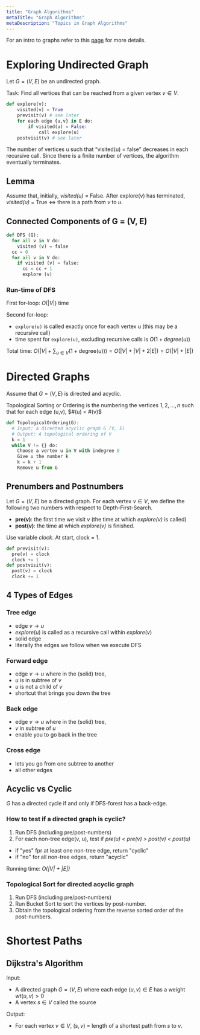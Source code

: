 ```yaml
---
title: "Graph Algorithms"
metaTitle: "Graph Algorithms"
metaDescription: "Topics in Graph Algorithms"
---
```

<link
  rel="stylesheet"
  href="https://cdn.jsdelivr.net/npm/katex@0.11.0/dist/katex.min.css"
  integrity="sha384-BdGj8xC2eZkQaxoQ8nSLefg4AV4/AwB3Fj+8SUSo7pnKP6Eoy18liIKTPn9oBYNG"
  crossOrigin="anonymous"
/>

For an intro to graphs refer to this [page](https://hrithiks-notes.netlify.app/discrete_structures/10_graph_theory) for more details.

# Exploring Undirected Graph

Let $G = (V, E)$ be an undirected graph.

Task: Find all vertices that can be reached from a given vertex $v \in V$.

```python
def explore(v):
    visited(v) = True
    previsit(v) # see later
    for each edge {u,v} in E do:
        if visited(u) = False:
            call explore(u)
    postvisit(v) # see later
```

The number of vertices u such that “visited(u) = false” decreases in each recursive call. Since there is a finite number of vertices, the algorithm eventually terminates.

## Lemma

Assume that, initially, *visited(u)* = False. After explore(v) has terminated, *visited(u)* = True $\iff$ there is a path from $v$ to $u$.

## Connected Components of G = (V, E)

```python
def DFS (G):
  for all v in V do:
    visited (v) = false
  cc = 0
  for all v in V do:
    if visited (v) = false:
      cc = cc + 1
      explore (v)
```

### Run-time of DFS

First for-loop: $O(|V|)$ time

Second for-loop:
- ```explore(u)``` is called exactly once for each vertex u (this may be a recursive call)
- time spent for ```explore(u)```, excluding recursive calls is $O(1 + degree(u))$

Total time: $O (|V| + \sum_{u \in V}(1+ \mathrm{degree}(u))) = O(|V| + |V| + 2|E|) = O(|V| + |E|)$

# Directed Graphs

Assume that $G = (V,E)$ is directed and acyclic. 

Topological Sorting or Ordering is the numbering the vertices $1, 2, ... , n$ such that for each edge (u,v), $#(u) < #(v)$

```python
def TopologicalOrdering(G):
  # Input: a directed acyclic graph G (V, E)
  # Output: A topological ordering of V
  k = 1
  while V != {} do:
    Choose a vertex u in V with indegree 0
    Give u the number k
    k = k + 1
    Remove u from G
```

## Prenumbers and Postnumbers

Let $G = (V, E)$ be a directed graph. For each vertex $v \in V$, we define the following two numbers with respect to Depth-First-Search. 

- **pre(v)**: the first time we visit $v$ (the time at which *explore(v)* is called)
- **post(v)**: the time at which *explore(v)* is finished.

Use variable *clock*. At start, clock = 1.

```python
def previsit(v):
  pre(v) = clock
  clock += 1
def postvisit(v):
  post(v) = clock
  clock += 1
```

## 4 Types of Edges

### Tree edge

- edge $v \rightarrow u$
- $explore(u)$ is called as a recursive call within $explore(v)$
- solid edge
- literally the edges we follow when we execute DFS

### Forward edge
- edge $v \rightarrow u$ where in the (solid) tree,
- $u$ is in subtree of $v$
- $u$ is not a child of $v$
- shortcut that brings you down the tree

### Back edge
- edge $v \rightarrow u$ where in the (solid) tree,
- $v$ in subtree of $u$
- enable you to go back in the tree

### Cross edge
- lets you go from one subtree to another
- all other edges

## Acyclic vs Cyclic

$G$ has a directed cycle if and only if DFS-forest has a back-edge.

### How to test if a directed graph is cyclic?

1. Run DFS (including pre/post-numbers)
2. For each non-tree edge(v, u), test if *pre(u) < pre(v) > post(v) < post(u)*
  - if "yes" fpr at least one non-tree edge, return "cyclic"
  - if "no" for all non-tree edges, return "acyclic"

Running time: *O(|V| + |E|)*

### Topological Sort for directed acyclic graph

1. Run DFS (including pre/post-numbers)
2. Run Bucket Sort to sort the vertices by post-number.
3. Obtain the topological ordering from the reverse sorted order of the post-numbers.

# Shortest Paths

## Dijkstra's Algorithm

Input:
- A directed graph $G = (V, E)$ where each edge $(u,v) \in E$ has a weight $wt (u,v) > 0$
- A vertex $s \in V$ called the source

Output:
- For each vertex $v \in V$, $(s,v)$ = length of a shortest path from $s$ to $v$.

